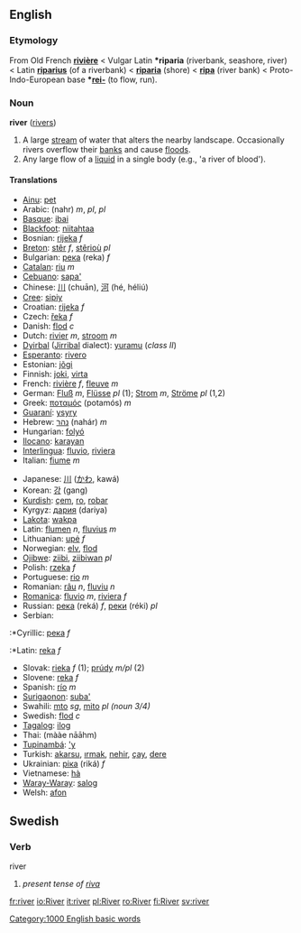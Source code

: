 ==English==
=== Etymology ===
From Old French '''[[rivière]]''' < Vulgar Latin '''*riparia''' (riverbank, seashore, river) < Latin '''[[riparius]]''' (of a riverbank) < '''[[riparia]]''' (shore) < '''[[ripa]]''' (river bank) < Proto-Indo-European base '''*[[rei-]]''' (to flow, run).

=== Noun ===
'''river''' ([[rivers]])

#A large [[stream]] of water that alters the nearby landscape. Occasionally rivers overflow their [[bank]]s and cause [[flood]]s.
#Any large flow of a [[liquid]] in a single body (e.g., 'a river of blood').

==== Translations ====
{{top}}
*[[Ainu]]: [[pet#Ainu|pet]]
*Arabic: {{ARchar|[[نهر|نَهْر]]}} (nahr) ''m'', {{ARchar|[[انهار|أنْهَار]]}} {{IPAchar|(’anháːr)}} ''pl'', {{ARchar|[[انهر|أنْهُر]]}} {{IPAchar|(’ánhur)}} ''pl''
*[[Basque]]: [[ibai]]
*[[Blackfoot]]: [[niitahtaa]]
*Bosnian: [[rijeka]] ''f''
*[[Breton]]: [[stêr]] ''f'', [[stêrioù]] ''pl''
*Bulgarian: [[река]] (reka) ''f''
*[[Catalan]]: [[riu]] ''m''
*[[Cebuano]]: [[sapa']]
*Chinese: [[川]] (chuān), [[河]] (hé, héliú)
*[[Cree]]: [[sipiy]]
*Croatian: [[rijeka]] ''f''
*Czech: [[řeka]] ''f''
*Danish: [[flod]] ''c''
*Dutch: [[rivier]] ''m'', [[stroom]] ''m''
*[[Dyirbal]] ([[Jirribal]] dialect): [[yuramu]] (''class II'')
*[[Esperanto]]: [[rivero]]
*Estonian: [[jõgi#Estonian|jõgi]]
*Finnish: [[joki]], [[virta]]
*French: [[rivière]] ''f'', [[fleuve]] ''m''
*German: [[Fluß]] ''m'', [[Flüsse]] ''pl'' (1); [[Strom]] ''m'', [[Ströme]] ''pl'' (1,2)
*Greek: [[ποταμός]] (potamós) ''m''
*[[Guaraní]]: [[ysyry]]
*Hebrew: [[נהר]] (nahár) ''m''
*Hungarian: [[folyó]]
*[[Ilocano]]: [[karayan]]
*[[Interlingua]]: [[fluvio]], [[riviera]]
*Italian: [[fiume]] ''m''
{{mid}}
*Japanese: [[川]] ([[かわ]], kawá)
*Korean: [[강]] (gang)
*[[Kurdish]]: [[çem]], [[ro]], [[robar]]
*Kyrgyz:  [[дария]] (dariya)
*[[Lakota]]: [[wakpa]]
*Latin: [[flumen]] ''n'', [[fluvius]] ''m''
*Lithuanian: [[upė]] ''f''
*Norwegian: [[elv]], [[flod]]
*[[Ojibwe]]: [[ziibi]], [[ziibiwan]] ''pl''
*Polish: [[rzeka]] ''f''
*Portuguese: [[rio]] ''m''
*Romanian: [[râu]] ''n'', [[fluviu]] ''n''
*[[Romanica]]: [[fluvio]] ''m'', [[riviera]] ''f''
*Russian: [[река]] (reká) ''f'', [[реки]] (réki) ''pl''
*Serbian:
:*Cyrillic: [[река]] ''f''
:*Latin: [[reka]] ''f''
*Slovak: [[rieka#Slovak|rieka]] ''f'' (1); [[prúd#Slovak|prúdy]] ''m/pl'' (2)
*Slovene: [[reka]] ''f''
*Spanish: [[río]] ''m''
*[[Surigaonon]]: [[suba']]
*Swahili: [[mto]] ''sg'', [[mito]] ''pl (noun 3/4)''
*Swedish: [[flod]] ''c''
*[[Tagalog]]: [[ilog]]
*Thai: {{THchar|[[แม่น้ำ]]}} (mààe nāāhm)
*[[Tupinambá]]: [['y]]
*Turkish: [[akarsu]], [[ırmak]], [[nehir]], [[çay]], [[dere]]
*Ukrainian: [[ріка]] (riká) ''f''
*Vietnamese: [[hà]]
*[[Waray-Waray]]: [[salog]]
*Welsh: [[afon]]
{{bottom}}

==Swedish==
===Verb===
;river
#''present tense of [[riva]]''

[[Category:1000 English basic words]]

[[fr:river]]
[[io:River]]
[[it:river]]
[[pl:River]]
[[ro:River]]
[[fi:River]]
[[sv:river]]